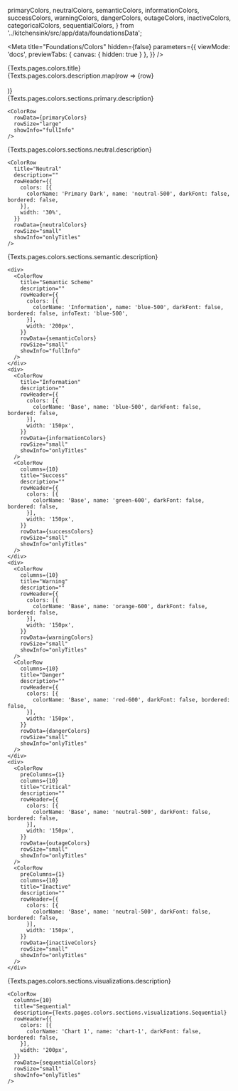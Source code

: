   primaryColors,
  neutralColors,
  semanticColors,
  informationColors,
  successColors,
  warningColors,
  dangerColors,
  outageColors,
  inactiveColors,
  categoricalColors,
  sequentialColors,
} from '../kitchensink/src/app/data/foundationsData';

<Meta
  title="Foundations/Colors"
  hidden={false}
  parameters={{
    viewMode: 'docs',
    previewTabs: {
      canvas: { hidden: true }
    },
  }}
/>

<style>{`
  .title {
    margin-left: 0;
    margin-bottom: 24px;
    font-size: 32px;
    font-weight: 600;
    line-height: 1.5;
  }

  .principlesGrid {
    display: grid;
    grid-template-columns: 1fr 1fr;
    grid-row-gap: 40px;
  }

  .designSystemGrid {
    display: grid;
    grid-gap: 24px;
  }
`}</style>

<div>
  <div>
    <div className="title">{Texts.pages.colors.title}</div>
    <DescriptionBox>
      {Texts.pages.colors.description.map(row => <span key={row}>{row}<br/><br/></span>)}
    </DescriptionBox>
  </div>
  
  <div>
    <Paragraph title={Texts.pages.colors.sections.primary.title} key={Texts.pages.colors.sections.primary.title}>
      <DescriptionBox>
        {Texts.pages.colors.sections.primary.description}
      </DescriptionBox>
    </Paragraph>
    
    <ColorRow
      rowData={primaryColors}
      rowSize="large"
      showInfo="fullInfo"
    />
  </div>

  <div>
    <Paragraph title={Texts.pages.colors.sections.neutral.title} key={Texts.pages.colors.sections.neutral.title}>
      <DescriptionBox>
        {Texts.pages.colors.sections.neutral.description}
      </DescriptionBox>
    </Paragraph>
    
    <ColorRow
      title="Neutral"
      description=""
      rowHeader={{
        colors: [{
          colorName: 'Primary Dark', name: 'neutral-500', darkFont: false, bordered: false,
        }],
        width: '30%',
      }}
      rowData={neutralColors}
      rowSize="small"
      showInfo="onlyTitles"
    />
  </div>

  <div>
    <Paragraph title={Texts.pages.colors.sections.semantic.title} key={Texts.pages.colors.sections.semantic.title}>
      <DescriptionBox>
        {Texts.pages.colors.sections.semantic.description}
      </DescriptionBox>
    </Paragraph>
    
    <div>
      <ColorRow
        title="Semantic Scheme"
        description=""
        rowHeader={{
          colors: [{
            colorName: 'Information', name: 'blue-500', darkFont: false, bordered: false, infoText: 'blue-500',
          }],
          width: '200px',
        }}
        rowData={semanticColors}
        rowSize="small"
        showInfo="fullInfo"
      />
    </div>
    <div>
      <ColorRow
        title="Information"
        description=""
        rowHeader={{
          colors: [{
            colorName: 'Base', name: 'blue-500', darkFont: false, bordered: false,
          }],
          width: '150px',
        }}
        rowData={informationColors}
        rowSize="small"
        showInfo="onlyTitles"
      />
      <ColorRow
        columns={10}
        title="Success"
        description=""
        rowHeader={{
          colors: [{
            colorName: 'Base', name: 'green-600', darkFont: false, bordered: false,
          }],
          width: '150px',
        }}
        rowData={successColors}
        rowSize="small"
        showInfo="onlyTitles"
      />
    </div>
    <div>
      <ColorRow
        columns={10}
        title="Warning"
        description=""
        rowHeader={{
          colors: [{
            colorName: 'Base', name: 'orange-600', darkFont: false, bordered: false,
          }],
          width: '150px',
        }}
        rowData={warningColors}
        rowSize="small"
        showInfo="onlyTitles"
      />
      <ColorRow
        columns={10}
        title="Danger"
        description=""
        rowHeader={{
          colors: [{
            colorName: 'Base', name: 'red-600', darkFont: false, bordered: false,
          }],
          width: '150px',
        }}
        rowData={dangerColors}
        rowSize="small"
        showInfo="onlyTitles"
      />
    </div>
    <div>
      <ColorRow
        preColumns={1}
        columns={10}
        title="Critical"
        description=""
        rowHeader={{
          colors: [{
            colorName: 'Base', name: 'neutral-500', darkFont: false, bordered: false,
          }],
          width: '150px',
        }}
        rowData={outageColors}
        rowSize="small"
        showInfo="onlyTitles"
      />
      <ColorRow
        preColumns={1}
        columns={10}
        title="Inactive"
        description=""
        rowHeader={{
          colors: [{
            colorName: 'Base', name: 'neutral-500', darkFont: false, bordered: false,
          }],
          width: '150px',
        }}
        rowData={inactiveColors}
        rowSize="small"
        showInfo="onlyTitles"
      />
    </div>
  </div>

  <div>
    <Paragraph title={Texts.pages.colors.sections.visualizations.title} key={Texts.pages.colors.sections.visualizations.title}>
      <DescriptionBox>
        {Texts.pages.colors.sections.visualizations.description}
      </DescriptionBox>
    </Paragraph>
    
    <ColorRow
      columns={10}
      title="Sequential"
      description={Texts.pages.colors.sections.visualizations.Sequential}
      rowHeader={{
        colors: [{
          colorName: 'Chart 1', name: 'chart-1', darkFont: false, bordered: false,
        }],
        width: '200px',
      }}
      rowData={sequentialColors}
      rowSize="small"
      showInfo="onlyTitles"
    />
  </div>
</div>
